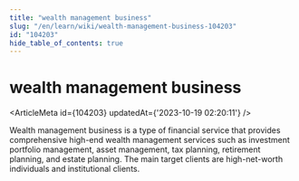 ```yaml
---
title: "wealth management business"
slug: "/en/learn/wiki/wealth-management-business-104203"
id: "104203"
hide_table_of_contents: true
---
```



# wealth management business

<ArticleMeta id={104203} updatedAt={'2023-10-19 02:20:11'} />
<div className='border-solid border-b border-t-0 my-4 border-[var(--ifm-color-gray-300)]' />

Wealth management business is a type of financial service that provides comprehensive high-end wealth management services such as investment portfolio management, asset management, tax planning, retirement planning, and estate planning. The main target clients are high-net-worth individuals and institutional clients.
